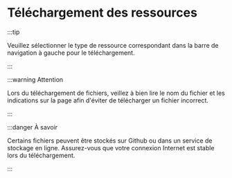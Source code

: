 # Téléchargement des ressources

:::tip

Veuillez sélectionner le type de ressource correspondant dans la barre de navigation à gauche pour le téléchargement.

:::

:::warning Attention

Lors du téléchargement de fichiers, veillez à bien lire le nom du fichier et les indications sur la page afin d'éviter de télécharger un fichier incorrect.

:::

:::danger À savoir

Certains fichiers peuvent être stockés sur Github ou dans un service de stockage en ligne. Assurez-vous que votre connexion Internet est stable lors du téléchargement.

:::

